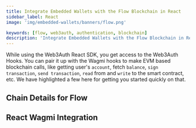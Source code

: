 ```yaml
---
title: Integrate Embedded Wallets with the Flow Blockchain in React
sidebar_label: React
image: 'img/embedded-wallets/banners/flow.png'

keywords: [flow, web3auth, authentication, blockchain]
description: 'Integrate Embedded Wallets with the Flow Blockchain in React | Embedded Wallets'
---
```



While using the Web3Auth React SDK, you get access to the Web3Auth Hooks. You can pair it up with the Wagmi hooks to make EVM based blockchain calls, like getting user's `account`, fetch `balance`, `sign transaction`, `send transaction`, `read` from and `write` to the smart contract, etc. We have highlighted a few here for getting you started quickly on that.

## Chain Details for Flow

<ChainDetailsFlow />

## React Wagmi Integration

<ReactWagmiIntegration />
